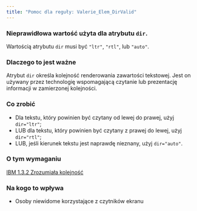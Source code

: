 ```yaml
---
title: "Pomoc dla reguły: Valerie_Elem_DirValid"
---
```


<div className="toolHelp">
<Row>
<Column colLg={16} colMd={8} colSm={4} className="toolHead">

### Nieprawidłowa wartość użyta dla atrybutu `dir`.

<div id="locLevel"></div>

Wartością atrybutu `dir` musi być `"ltr"`, `"rtl"`, lub `"auto"`.

</Column>
</Row>
<Row>
<Column colLg={11} colMd={5} colSm={4} className="toolMain">

### Dlaczego to jest ważne

Atrybut `dir` określa kolejność renderowania zawartości tekstowej. Jest on używany przez technologię wspomagającą czytanie lub prezentację informacji w zamierzonej kolejności.

<div id="locSnippet"></div>

### Co zrobić

 * Dla tekstu, który powinien być czytany od lewej do prawej, użyj `dir="ltr"`;
 * LUB dla tekstu, który powinien być czytany z prawej do lewej, użyj `dir="rtl"`;
 * LUB, jeśli kierunek tekstu jest naprawdę nieznany, użyj `dir="auto"`.
 
</Column>
<Column colLg={5} colMd={3} colSm={4} className="toolLeft">

### O tym wymaganiu

[IBM 1.3.2 Zrozumiała kolejność](https://www.ibm.com/able/guidelines/ci162/meaningful_sequence.html)

### Na kogo to wpływa

 * Osoby niewidome korzystające z czytników ekranu

</Column>
</Row>
</div>


